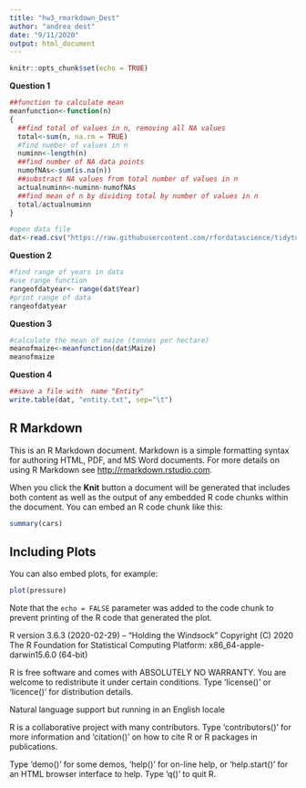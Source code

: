 ```yaml
---
title: "hw3_rmarkdown_Dest"
author: "andrea dest"
date: "9/11/2020"
output: html_document
---
```


```r
knitr::opts_chunk$set(echo = TRUE)
```

__Question 1__
```r
##function to calculate mean
meanfunction<-function(n)
{
  ##find total of values in n, removing all NA values
  total<-sum(n, na.rm = TRUE)
  #find number of values in n
  numinn<-length(n)
  ##find number of NA data points
  numofNAs<-sum(is.na(n))
  ##substract NA values from total number of values in n
  actualnuminn<-numinn-numofNAs
  ##find mean of n by dividing total by number of values in n
  total/actualnuminn
}
```


```r
#open data file
dat<-read.csv("https://raw.githubusercontent.com/rfordatascience/tidytuesday/master/data/2020/2020-09-01/key_crop_yields.csv", header= TRUE)
```

__Question 2__
```r
#find range of years in data
#use range function
rangeofdatyear<- range(dat$Year) 
#print range of data
rangeofdatyear
```

__Question 3__
```r
#calculate the mean of maize (tonnes per hectare)
meanofmaize<-meanfunction(dat$Maize)
meanofmaize

```

__Question 4__
```r
##save a file with  name "Entity"
write.table(dat, "entity.txt", sep="\t")

```


## R Markdown

This is an R Markdown document. Markdown is a simple formatting syntax for authoring HTML, PDF, and MS Word documents. For more details on using R Markdown see <http://rmarkdown.rstudio.com>.

When you click the **Knit** button a document will be generated that includes both content as well as the output of any embedded R code chunks within the document. You can embed an R code chunk like this:

```r
summary(cars)
```

## Including Plots

You can also embed plots, for example:

```r
plot(pressure)
```

Note that the `echo = FALSE` parameter was added to the code chunk to prevent printing of the R code that generated the plot.

R version 3.6.3 (2020-02-29) -- "Holding the Windsock"
Copyright (C) 2020 The R Foundation for Statistical Computing
Platform: x86_64-apple-darwin15.6.0 (64-bit)

R is free software and comes with ABSOLUTELY NO WARRANTY.
You are welcome to redistribute it under certain conditions.
Type 'license()' or 'licence()' for distribution details.

  Natural language support but running in an English locale

R is a collaborative project with many contributors.
Type 'contributors()' for more information and
'citation()' on how to cite R or R packages in publications.

Type 'demo()' for some demos, 'help()' for on-line help, or
'help.start()' for an HTML browser interface to help.
Type 'q()' to quit R.

> 